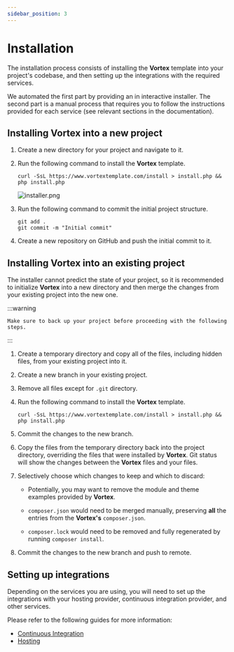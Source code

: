 ```yaml
---
sidebar_position: 3
---
```


# Installation

The installation process consists of installing the **Vortex** template into
your project's codebase, and then setting up the integrations with the required
services.

We automated the first part by providing an in interactive installer. The second
part is a manual process that requires you to follow the instructions provided
for each service (see relevant sections in the documentation).

## Installing Vortex into a new project

1. Create a new directory for your project and navigate to it.

2. Run the following command to install the **Vortex** template.
    ```shell title="Install using interactive prompts"
    curl -SsL https://www.vortextemplate.com/install > install.php && php install.php
    ```
    ![installer.png](/img/installer.png)

3. Run the following command to commit the initial project structure.
    ```shell title="Commit the initial project structure"
    git add .
    git commit -m "Initial commit"
    ```

4. Create a new repository on GitHub and push the initial commit to it.

## Installing Vortex into an existing project

The installer cannot predict the state of your project, so it is recommended to
initialize **Vortex** into a new directory and then merge the changes from
your existing project into the new one.

:::warning

    Make sure to back up your project before proceeding with the following steps.

:::

1. Create a temporary directory and copy all of the files, including hidden files,
   from your existing project into it.

2. Create a new branch in your existing project.

3. Remove all files except for `.git` directory.

4. Run the following command to install the **Vortex** template.
    ```shell title="Install using interactive prompts"
    curl -SsL https://www.vortextemplate.com/install > install.php && php install.php
    ```

5. Commit the changes to the new branch.

6. Copy the files from the temporary directory back into the project directory,
overriding the files that were installed by **Vortex**. Git status will show
the changes between the **Vortex** files and your files.

7. Selectively choose which changes to keep and which to discard:

    - Potentially, you may want to remove the module and theme examples provided
      by **Vortex**.

    - `composer.json` would need to be merged manually, preserving **all**
      the entries from the **Vortex's** `composer.json`.

    - `composer.lock` would
      need to be removed and fully regenerated by running `composer install`.

8. Commit the changes to the new branch and push to remote.

## Setting up integrations

Depending on the services you are using, you will need to set up the
integrations with your hosting provider, continuous integration provider,  and
other services.

Please refer to the following guides for more information:

- [Continuous Integration](../continuous-integration)
- [Hosting](../hosting)
